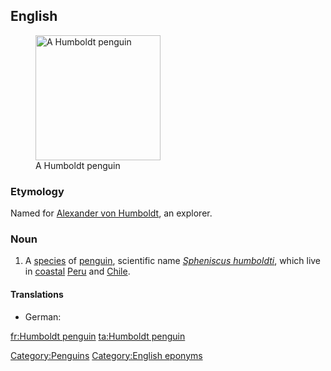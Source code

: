 ==English==
{{wikipedia}}
[[Image:Humboldt Penguin.jpg|200px|thumb|right|A Humboldt penguin]]

===Etymology===
Named for [[w:Alexander von Humboldt|Alexander von Humboldt]], an explorer.

===Noun===
{{en-noun|sg=[[Humboldt]] [[penguin]]}}

# A [[species]] of [[penguin]], scientific name ''[[Spheniscus humboldti]]'', which live in [[coastal]] [[Peru]] and [[Chile]].
====Translations====
* German: {{t-|de|Humboldt-Pinguin|m}}
[[Category:Penguins]]
[[Category:English eponyms]]

[[fr:Humboldt penguin]]
[[ta:Humboldt penguin]]